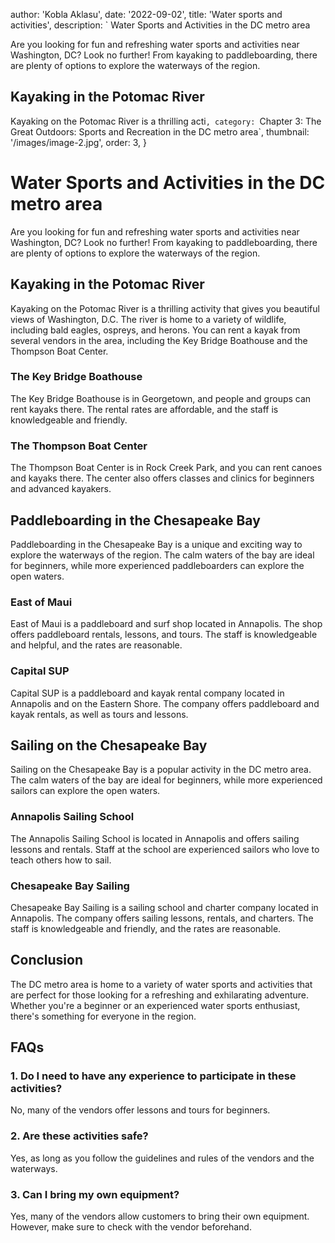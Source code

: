 
  author: 'Kobla Aklasu',
  date: '2022-09-02',
  title: 'Water sports and activities',
  description: ` Water Sports and Activities in the DC metro area

Are you looking for fun and refreshing water sports and activities near Washington, DC? Look no further! From kayaking to paddleboarding, there are plenty of options to explore the waterways of the region. 

## Kayaking in the Potomac River

Kayaking on the Potomac River is a thrilling acti`,
  category: `Chapter 3: The Great Outdoors: Sports and Recreation in the DC metro area`,
  thumbnail: '/images/image-2.jpg',
  order: 3,
}

        
# Water Sports and Activities in the DC metro area

Are you looking for fun and refreshing water sports and activities near Washington, DC? Look no further! From kayaking to paddleboarding, there are plenty of options to explore the waterways of the region. 

## Kayaking in the Potomac River

Kayaking on the Potomac River is a thrilling activity that gives you beautiful views of Washington, D.C. The river is home to a variety of wildlife, including bald eagles, ospreys, and herons. You can rent a kayak from several vendors in the area, including the Key Bridge Boathouse and the Thompson Boat Center. 

### The Key Bridge Boathouse

The Key Bridge Boathouse is in Georgetown, and people and groups can rent kayaks there. The rental rates are affordable, and the staff is knowledgeable and friendly. 

### The Thompson Boat Center

The Thompson Boat Center is in Rock Creek Park, and you can rent canoes and kayaks there. The center also offers classes and clinics for beginners and advanced kayakers. 

## Paddleboarding in the Chesapeake Bay

Paddleboarding in the Chesapeake Bay is a unique and exciting way to explore the waterways of the region. The calm waters of the bay are ideal for beginners, while more experienced paddleboarders can explore the open waters. 

### East of Maui

East of Maui is a paddleboard and surf shop located in Annapolis. The shop offers paddleboard rentals, lessons, and tours. The staff is knowledgeable and helpful, and the rates are reasonable. 

### Capital SUP

Capital SUP is a paddleboard and kayak rental company located in Annapolis and on the Eastern Shore. The company offers paddleboard and kayak rentals, as well as tours and lessons. 

## Sailing on the Chesapeake Bay

Sailing on the Chesapeake Bay is a popular activity in the DC metro area. The calm waters of the bay are ideal for beginners, while more experienced sailors can explore the open waters. 

### Annapolis Sailing School

The Annapolis Sailing School is located in Annapolis and offers sailing lessons and rentals. Staff at the school are experienced sailors who love to teach others how to sail. 

### Chesapeake Bay Sailing

Chesapeake Bay Sailing is a sailing school and charter company located in Annapolis. The company offers sailing lessons, rentals, and charters. The staff is knowledgeable and friendly, and the rates are reasonable. 

## Conclusion

The DC metro area is home to a variety of water sports and activities that are perfect for those looking for a refreshing and exhilarating adventure. Whether you're a beginner or an experienced water sports enthusiast, there's something for everyone in the region. 

## FAQs

### 1. Do I need to have any experience to participate in these activities?

No, many of the vendors offer lessons and tours for beginners. 

### 2. Are these activities safe?

Yes, as long as you follow the guidelines and rules of the vendors and the waterways. 

### 3. Can I bring my own equipment?

Yes, many of the vendors allow customers to bring their own equipment. However, make sure to check with the vendor beforehand.

        